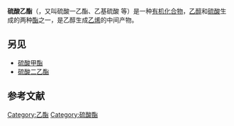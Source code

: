 {{chembox
| verifiedrevid = 438835202
|   Name = Ethyl sulfate<br>硫酸乙酯
|   ImageFile = Sulfovinic acid.svg
|   ImageSize = 200px
|   ImageAlt = Skeletal formula
|   ImageFile1 = Ethyl-bisulfate-3D-balls.png
|   ImageAlt1 = Ball-and-stick model
|   IUPACName = Ethyl hydrogen sulfate
|   OtherNames = 乙基硫酸、硫酸氢乙酯、乙基硫酸酯
| Section1 = {{Chembox Identifiers
|   SMILES = O=S(=O)(O)OCC
|  PubChem = 6004
|   ChemSpiderID_Ref = {{chemspidercite|correct|chemspider}}
| ChemSpiderID = 5782
| InChI = 1/C2H6O4S/c1-2-6-7(3,4)5/h2H2,1H3,(H,3,4,5)
| InChIKey = KIWBPDUYBMNFTB-UHFFFAOYAR
| StdInChI_Ref = {{stdinchicite|correct|chemspider}}
| StdInChI = 1S/C2H6O4S/c1-2-6-7(3,4)5/h2H2,1H3,(H,3,4,5)
| StdInChIKey_Ref = {{stdinchicite|correct|chemspider}}
| StdInChIKey = KIWBPDUYBMNFTB-UHFFFAOYSA-N
| CASNo_Ref = {{cascite|correct|CAS}}
| CASNo = 540-82-9
  }}
| Section2 = {{Chembox Properties
|   C=2|H=6|O=4|S=1
|   Density = 1.46 g/cm³
|   MeltingPt = {{convert|-25|C|K}}
|   BoilingPt = {{convert|209|C|K}}（分解）
  }}
}}

'''硫酸乙酯'''（{{lang-en|Ethyl sulfate}}，又叫硫酸一乙酯、乙基硫酸 {{lang-en|sulfovinic acid}} 等）是一种[[有机化学|有机]][[化合物|化合物]]，[[乙醇|乙醇]]和[[硫酸|硫酸]]生成的两种[[酯|酯]]之一，是乙醇生成[[乙烯|乙烯]]的中间产物。

==另见==
* [[硫酸甲酯|硫酸甲酯]]
* [[硫酸二乙酯|硫酸二乙酯]]

==参考文献==
{{Reflist}}

{{有机化合物小作品}}

{{DEFAULTSORT:Ethyl Sulfate}}
[[Category:乙酯|Category:乙酯]]
[[Category:硫酸酯|Category:硫酸酯]]